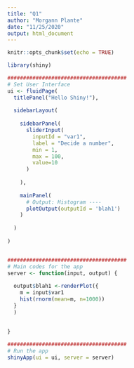 ```yaml
---
title: "Q1"
author: "Morgann Plante"
date: "11/25/2020"
output: html_document
---
```


```r
knitr::opts_chunk$set(echo = TRUE)
```

```r
library(shiny)

######################################
# Set User Interface
ui <- fluidPage(
  titlePanel("Hello Shiny!"),
  
  sidebarLayout(
    
    sidebarPanel(
      sliderInput(
        inputId = "var1",
        label = "Decide a number",
        min = 1,
        max = 100,
        value=10
      )
      
    ),
    
    mainPanel(
      # Output: Histogram ----
      plotOutput(outputId = 'blah1')
    )
    
  )
  
)


######################################
# Main codes for the app
server <- function(input, output) {
  
  output$blah1 <-renderPlot({
    m = input$var1
    hist(rnorm(mean=m, n=1000))
  }
  )
  
  
}

######################################
# Run the app
shinyApp(ui = ui, server = server)

```

